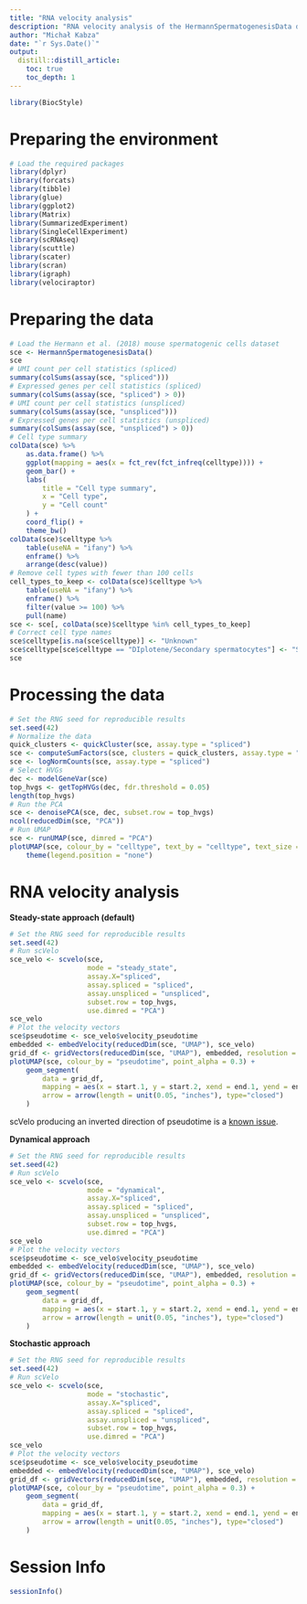 ```yaml
---
title: "RNA velocity analysis"
description: "RNA velocity analysis of the HermannSpermatogenesisData dataset using velociraptor/scVelo"
author: "Michał Kabza"
date: "`r Sys.Date()`"
output:
  distill::distill_article:
    toc: true
    toc_depth: 1
---
```


```r
library(BiocStyle)
```

# Preparing the environment

```r
# Load the required packages
library(dplyr)
library(forcats)
library(tibble)
library(glue)
library(ggplot2)
library(Matrix)
library(SummarizedExperiment)
library(SingleCellExperiment)
library(scRNAseq)
library(scuttle)
library(scater)
library(scran)
library(igraph)
library(velociraptor)
```

# Preparing the data

```r
# Load the Hermann et al. (2018) mouse spermatogenic cells dataset
sce <- HermannSpermatogenesisData()
sce
# UMI count per cell statistics (spliced)
summary(colSums(assay(sce, "spliced")))
# Expressed genes per cell statistics (spliced)
summary(colSums(assay(sce, "spliced") > 0))
# UMI count per cell statistics (unspliced)
summary(colSums(assay(sce, "unspliced")))
# Expressed genes per cell statistics (unspliced)
summary(colSums(assay(sce, "unspliced") > 0))
# Cell type summary
colData(sce) %>%
	as.data.frame() %>%
	ggplot(mapping = aes(x = fct_rev(fct_infreq(celltype)))) +
	geom_bar() +
	labs(
		title = "Cell type summary",
		x = "Cell type",
		y = "Cell count"
	) +
	coord_flip() +
	theme_bw()
colData(sce)$celltype %>%
	table(useNA = "ifany") %>%
	enframe() %>%
	arrange(desc(value))
# Remove cell types with fewer than 100 cells
cell_types_to_keep <- colData(sce)$celltype %>%
	table(useNA = "ifany") %>%
	enframe() %>%
	filter(value >= 100) %>%
	pull(name)
sce <- sce[, colData(sce)$celltype %in% cell_types_to_keep]
# Correct cell type names
sce$celltype[is.na(sce$celltype)] <- "Unknown"
sce$celltype[sce$celltype == "DIplotene/Secondary spermatocytes"] <- "Secondary spermatocytes"
sce
```

# Processing the data

```r
# Set the RNG seed for reproducible results
set.seed(42)
# Normalize the data
quick_clusters <- quickCluster(sce, assay.type = "spliced")
sce <- computeSumFactors(sce, clusters = quick_clusters, assay.type = "spliced")
sce <- logNormCounts(sce, assay.type = "spliced")
# Select HVGs
dec <- modelGeneVar(sce)
top_hvgs <- getTopHVGs(dec, fdr.threshold = 0.05)
length(top_hvgs)
# Run the PCA
sce <- denoisePCA(sce, dec, subset.row = top_hvgs)
ncol(reducedDim(sce, "PCA"))
# Run UMAP
sce <- runUMAP(sce, dimred = "PCA")
plotUMAP(sce, colour_by = "celltype", text_by = "celltype", text_size = 3) +
	theme(legend.position = "none")
```

# RNA velocity analysis

**Steady-state approach (default)**

```r
# Set the RNG seed for reproducible results
set.seed(42)
# Run scVelo
sce_velo <- scvelo(sce,
                   mode = "steady_state",
                   assay.X="spliced",
                   assay.spliced = "spliced",
                   assay.unspliced = "unspliced",
                   subset.row = top_hvgs,
                   use.dimred = "PCA")
sce_velo
# Plot the velocity vectors
sce$pseudotime <- sce_velo$velocity_pseudotime
embedded <- embedVelocity(reducedDim(sce, "UMAP"), sce_velo)
grid_df <- gridVectors(reducedDim(sce, "UMAP"), embedded, resolution = 30)
plotUMAP(sce, colour_by = "pseudotime", point_alpha = 0.3) +
	geom_segment(
		data = grid_df, 
		mapping = aes(x = start.1, y = start.2, xend = end.1, yend = end.2),
		arrow = arrow(length = unit(0.05, "inches"), type="closed")
	)
```

scVelo producing an inverted direction of pseudotime is a [known issue](https://github.com/theislab/scvelo/issues/112).

**Dynamical approach**

```r
# Set the RNG seed for reproducible results
set.seed(42)
# Run scVelo
sce_velo <- scvelo(sce,
                   mode = "dynamical",
                   assay.X="spliced",
                   assay.spliced = "spliced",
                   assay.unspliced = "unspliced",
                   subset.row = top_hvgs,
                   use.dimred = "PCA")
sce_velo
# Plot the velocity vectors
sce$pseudotime <- sce_velo$velocity_pseudotime
embedded <- embedVelocity(reducedDim(sce, "UMAP"), sce_velo)
grid_df <- gridVectors(reducedDim(sce, "UMAP"), embedded, resolution = 30)
plotUMAP(sce, colour_by = "pseudotime", point_alpha = 0.3) +
	geom_segment(
		data = grid_df, 
		mapping = aes(x = start.1, y = start.2, xend = end.1, yend = end.2),
		arrow = arrow(length = unit(0.05, "inches"), type="closed")
	)
```

**Stochastic approach**

```r
# Set the RNG seed for reproducible results
set.seed(42)
# Run scVelo
sce_velo <- scvelo(sce,
                   mode = "stochastic",
                   assay.X="spliced",
                   assay.spliced = "spliced",
                   assay.unspliced = "unspliced",
                   subset.row = top_hvgs,
                   use.dimred = "PCA")
sce_velo
# Plot the velocity vectors
sce$pseudotime <- sce_velo$velocity_pseudotime
embedded <- embedVelocity(reducedDim(sce, "UMAP"), sce_velo)
grid_df <- gridVectors(reducedDim(sce, "UMAP"), embedded, resolution = 30)
plotUMAP(sce, colour_by = "pseudotime", point_alpha = 0.3) +
	geom_segment(
		data = grid_df, 
		mapping = aes(x = start.1, y = start.2, xend = end.1, yend = end.2),
		arrow = arrow(length = unit(0.05, "inches"), type="closed")
	)
```

# Session Info

```r
sessionInfo()
```

